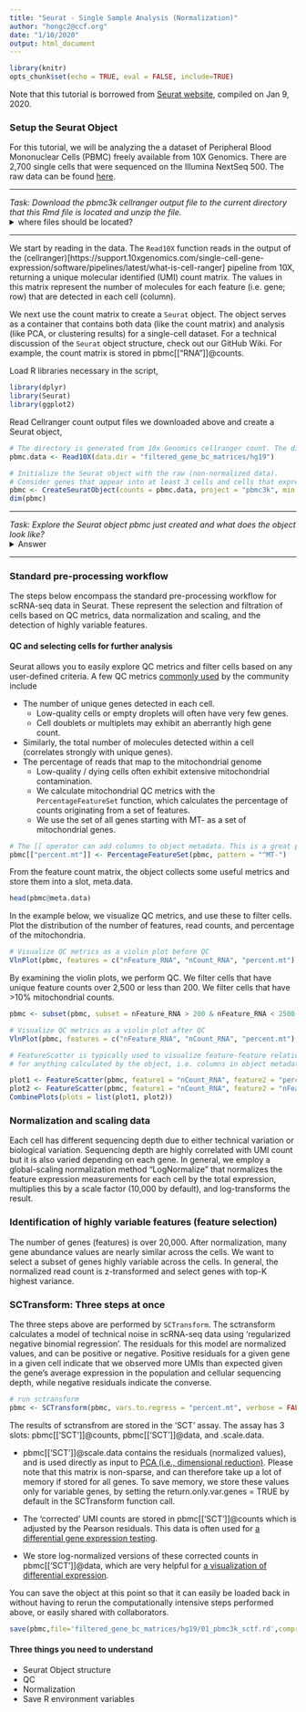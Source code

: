 ```yaml
---
title: "Seurat - Single Sample Analysis (Normalization)"
author: "hongc2@ccf.org"
date: "1/10/2020"
output: html_document
---
```


```r
library(knitr)
opts_chunk$set(echo = TRUE, eval = FALSE, include=TRUE)
```
Note that this tutorial is borrowed from [Seurat website](https://satijalab.org/seurat/pbmc3k_tutorial.html), compiled on Jan 9, 2020.

### Setup the Seurat Object
For this tutorial, we will be analyzing the a dataset of Peripheral Blood Mononuclear Cells (PBMC) freely available from 10X Genomics. There are 2,700 single cells that were sequenced on the Illumina NextSeq 500. The raw data can be found [here](https://s3-us-west-2.amazonaws.com/10x.files/samples/cell/pbmc3k/pbmc3k_filtered_gene_bc_matrices.tar.gz).

***
*Task: Download the pbmc3k cellranger output file to the current directory that this Rmd file is located and unzip the file.*
<details>
  <summary>where files should be located?</summary>
```r
include_graphics("media/01_download_pbmc_10x_mtrx_file.png")
```
</details>
***

We start by reading in the data. The `Read10X` function reads in the output of the (cellranger)[https://support.10xgenomics.com/single-cell-gene-expression/software/pipelines/latest/what-is-cell-ranger] pipeline from 10X, returning a unique molecular identified (UMI) count matrix. The values in this matrix represent the number of molecules for each feature (i.e. gene; row) that are detected in each cell (column).

We next use the count matrix to create a `Seurat` object. The object serves as a container that contains both data (like the count matrix) and analysis (like PCA, or clustering results) for a single-cell dataset. For a technical discussion of the `Seurat` object structure, check out our GitHub Wiki. For example, the count matrix is stored in pbmc[[“RNA”]]@counts.

Load R libraries necessary in the script,
```r
library(dplyr)
library(Seurat)
library(ggplot2)
```

Read Cellranger count output files we downloaded above and create a Seurat object,
```r
# The directory is generated from 10x Genomics cellranger count. The directory should contain 3 files: barcodes.tsv, genes.tsv, and matrix.mtx. The output will be a sparse matrix (dgCMatrix).
pbmc.data <- Read10X(data.dir = "filtered_gene_bc_matrices/hg19")

# Initialize the Seurat object with the raw (non-normalized data).
# Consider genes that appear into at least 3 cells and cells that express a minimum 100 unique genes
pbmc <- CreateSeuratObject(counts = pbmc.data, project = "pbmc3k", min.cells = 3, min.features = 100)
dim(pbmc)
```

***
*Task: Explore the Seurat object pbmc just created and what does the object look like?*
<details>
  <summary>Answer</summary>
```r
class(pbmc)
getSlots("Seurat")
str(pbmc)
```
</details>
***

### Standard pre-processing workflow
The steps below encompass the standard pre-processing workflow for scRNA-seq data in Seurat. These represent the selection and filtration of cells based on QC metrics, data normalization and scaling, and the detection of highly variable features.

#### QC and selecting cells for further analysis
Seurat allows you to easily explore QC metrics and filter cells based on any user-defined criteria. A few QC metrics [commonly used](https://www.ncbi.nlm.nih.gov/pmc/articles/PMC4758103/) by the community include

- The number of unique genes detected in each cell.
	- Low-quality cells or empty droplets will often have very few genes.
	- Cell doublets or multiplets may exhibit an aberrantly high gene count.
- Similarly, the total number of molecules detected within a cell (correlates strongly with unique genes).
- The percentage of reads that map to the mitochondrial genome
	- Low-quality / dying cells often exhibit extensive mitochondrial contamination.
	- We calculate mitochondrial QC metrics with the `PercentageFeatureSet` function, which calculates the percentage of counts originating from a set of features.
	- We use the set of all genes starting with MT- as a set of mitochondrial genes.

```r
# The [[ operator can add columns to object metadata. This is a great place to stash QC stats
pbmc[["percent.mt"]] <- PercentageFeatureSet(pbmc, pattern = "^MT-")
```

From the feature count matrix, the object collects some useful metrics and store them into a slot, meta.data.

```r
head(pbmc@meta.data)
```

In the example below, we visualize QC metrics, and use these to filter cells. Plot the distribution of the number of features, read counts, and percentage of the mitochondria.

```r
# Visualize QC metrics as a violin plot before QC
VlnPlot(pbmc, features = c("nFeature_RNA", "nCount_RNA", "percent.mt"), ncol = 3, pt.size=0)
```

By examining the violin plots, we perform QC. We filter cells that have unique feature counts over 2,500 or less than 200. We filter cells that have >10% mitochondrial counts.
```r
pbmc <- subset(pbmc, subset = nFeature_RNA > 200 & nFeature_RNA < 2500 & percent.mt < 5)

# Visualize QC metrics as a violin plot after QC
VlnPlot(pbmc, features = c("nFeature_RNA", "nCount_RNA", "percent.mt"), ncol = 3, pt.size=0)

# FeatureScatter is typically used to visualize feature-feature relationships, but can be used
# for anything calculated by the object, i.e. columns in object metadata, PC scores etc.

plot1 <- FeatureScatter(pbmc, feature1 = "nCount_RNA", feature2 = "percent.mt") + theme(legend.position = 'none')
plot2 <- FeatureScatter(pbmc, feature1 = "nCount_RNA", feature2 = "nFeature_RNA") + theme(legend.position = 'none')
CombinePlots(plots = list(plot1, plot2))
```

### Normalization and scaling data
Each cell has different sequencing depth due to either technical variation or biological variation. Sequencing depth are highly correlated with UMI count but it is also varied depending on each gene. In general, we employ a global-scaling normalization method “LogNormalize” that normalizes the feature expression measurements for each cell by the total expression, multiplies this by a scale factor (10,000 by default), and log-transforms the result.

### Identification of highly variable features (feature selection)
The number of genes (features) is over 20,000. After normalization, many gene abundance values are nearly similar across the cells. We want to select a subset of genes highly variable across the cells. In general, the normalized read count is z-transformed and select genes with top-K highest variance.

### SCTransform: Three steps at once
The three steps above are performed by `SCTransform`. The sctransform calculates a model of technical noise in scRNA-seq data using 'regularized negative binomial regression'. The residuals for this model are normalized values, and can be positive or negative. Positive residuals for a given gene in a given cell indicate that we observed more UMIs than expected given the gene’s average expression in the population and cellular sequencing depth, while negative residuals indicate the converse.

```r
# run sctransform
pbmc <- SCTransform(pbmc, vars.to.regress = "percent.mt", verbose = FALSE)
```

The results of sctransfrom are stored in the 'SCT' assay. The assay has 3 slots: pbmc[['SCT']]@counts, pbmc[['SCT']]@data, and  .scale.data.

- pbmc[['SCT']]@scale.data contains the residuals (normalized values), and is used directly as input to <ins>PCA (i.e., dimensional reduction)</ins>. Please note that this matrix is non-sparse, and can therefore take up a lot of memory if stored for all genes. To save memory, we store these values only for variable genes, by setting the return.only.var.genes = TRUE by default in the SCTransform function call.

- The 'corrected' UMI counts are stored in pbmc[['SCT']]@counts which is adjusted by the Pearson residuals. This data is often used for <ins>a differential gene expression testing</ins>.

- We store log-normalized versions of these corrected counts in pbmc[['SCT']]@data, which are very helpful for <ins>a visualization of differential expression</ins>.

You can save the object at this point so that it can easily be loaded back in without having to rerun the computationally intensive steps performed above, or easily shared with collaborators.
```r
save(pbmc,file='filtered_gene_bc_matrices/hg19/01_pbmc3k_sctf.rd',compress=TRUE)
```

#### Three things you need to understand
- Seurat Object structure
- QC
- Normalization
- Save R environment variables